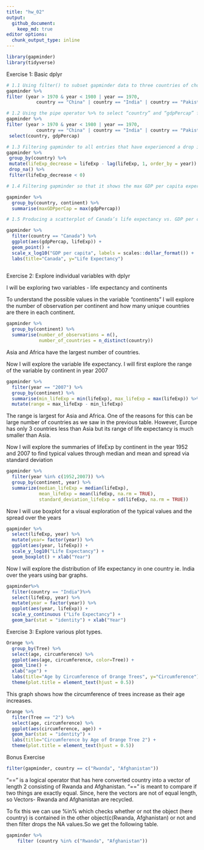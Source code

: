 ```yaml
---
title: "hw_02"
output: 
  github_document:
    keep_md: true
editor options: 
  chunk_output_type: inline 
---
```


```r
library(gapminder)
library(tidyverse)
```

Exercise 1: Basic dplyr


```r
# 1.1 Using filter() to subset gapminder data to three countries of choice in the 1970’s.
gapminder %>%
filter (year > 1970 & year < 1980 | year == 1970,  
           country == "China" | country == "India" | country == "Pakistan")
```

```r
# 1.2 Using the pipe operator %>% to select “country” and “gdpPercap” from filtered dataset in 1.1. 
gapminder %>%
filter (year > 1970 & year < 1980 | year == 1970,  
           country == "China" | country == "India" | country == "Pakistan") %>%
 select(country, gdpPercap)

```

```r
# 1.3 Filtering gapminder to all entries that have experienced a drop in life expectancy.
gapminder %>%
 group_by(country) %>% 
 mutate(lifeExp_decrease = lifeExp - lag(lifeExp, 1, order_by = year)) %>%
 drop_na() %>%
 filter(lifeExp_decrease < 0)
```

```r
# 1.4 Filtering gapminder so that it shows the max GDP per capita experienced by each country.

gapminder %>%
  group_by(country, continent) %>%
  summarise(maxGDPperCap = max(gdpPercap))
```

```r
# 1.5 Producing a scatterplot of Canada’s life expectancy vs. GDP per capita using ggplot2, without defining a new variable.

gapminder %>% 
  filter(country == "Canada") %>% 
  ggplot(aes(gdpPercap, lifeExp)) + 
  geom_point() +
  scale_x_log10("GDP per capita", labels = scales::dollar_format()) + 
  labs(title="Canada", y="Life Expectancy")
  
```


Exercise 2: Explore individual variables with dplyr

I will be exploring two variables - life expectancy and continents

To understand the possible values in the variable "continents" I will explore the number of observation per continent and how many unique countries are there in each continent.

```r
gapminder %>%
  group_by(continent) %>%
  summarise(number_of_observations = n(),
            number_of_countries = n_distinct(country))
``` 
Asia and Africa have the largest number of countries.

Now I will explore the variable life expectancy. I will first explore the range of the variable by continent in year 2007
```r
gapminder %>%
  filter(year == "2007") %>%
  group_by(continent) %>%
  summarise(min_lifeExp = min(lifeExp), max_lifeExp = max(lifeExp)) %>%
  mutate(range = max_lifeExp - min_lifeExp)
```
The range is largest for Asia and Africa. One of the reasons for this can be large number of countries as we saw in the previous table. However, Europe has only 3 countries less than Asia but its range of life expectancy is much smaller than Asia. 

Now I will explore the summaries of lifeExp by continent in the year 1952 and 2007 to find typical values through median and mean and spread via standard deviation 
```r
gapminder %>%
  filter(year %in% c(1952,2007)) %>%
  group_by(continent, year) %>%
  summarize(median_lifeExp = median(lifeExp),
            mean_lifeExp = mean(lifeExp, na.rm = TRUE),
            standard_deviation_lifeExp = sd(lifeExp, na.rm = TRUE))
```

Now I will use boxplot for a visual exploration of the typical values and the spread over the years

```r
gapminder %>% 
  select(lifeExp, year) %>%
  mutate(year= factor(year)) %>% 
  ggplot(aes(year, lifeExp)) +
  scale_y_log10("Life Expectancy") +
  geom_boxplot() + xlab("Year")
```

Now I will explore the distribution of life expectancy in one country ie. India over the years using bar graphs. 

```r
gapminder%>%
  filter(country == "India")%>%
  select(lifeExp, year) %>%
  mutate(year = factor(year)) %>%
  ggplot(aes(year, lifeExp)) +
  scale_y_continuous ("Life Expectancy") +
  geom_bar(stat = "identity") + xlab("Year")
```

Exercise 3: Explore various plot types. 

```r
Orange %>% 
  group_by(Tree) %>% 
  select(age, circumference) %>% 
  ggplot(aes(age, circumference, color=Tree)) +
  geom_line() +
  xlab("age") + 
  labs(title="Age by Circumference of Orange Trees", y="Circumference") +
  theme(plot.title = element_text(hjust = 0.5))
```
This graph shows how the circumference of trees increase as their age increases. 

```r
Orange %>% 
  filter(Tree == "2") %>% 
  select(age, circumference) %>% 
  ggplot(aes(circumference, age)) +
  geom_bar(stat = "identity") + 
  labs(title="Circumference by Age of Orange Tree 2") +
  theme(plot.title = element_text(hjust = 0.5))
```

Bonus Exercise
```r
filter(gapminder, country == c("Rwanda", "Afghanistan"))
```
"==" is a logical operator that has here converted country into a vector of length 2 consisting of Rwanda and Afghanistan. "==" is meant to compare if two things are exactly equal. Since, here the vectors are not of equal length, so Vectors- Rwanda and Afghanistan are recycled.  

To fix this we can use %in% which checks whether or not the object (here country) is contained in the other object(c(Rwanda, Afghanistan) or not and then filter drops the NA values.So we get the following table.
```r
gapminder %>%
    filter (country %in% c("Rwanda", "Afghanistan"))
```

